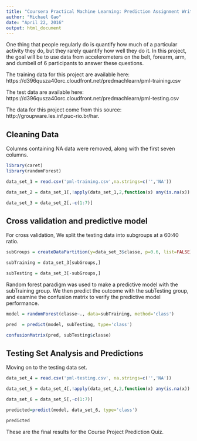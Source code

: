 ```yaml
---
title: "Coursera Practical Machine Learning: Prediction Assignment Writeup"
author: "Michael Gao"
date: "April 22, 2016"
output: html_document
---
```


One thing that people regularly do is quantify how much of a particular activity they do, but they rarely quantify how well they do it. In this project, the goal will be to use data from accelerometers on the belt, forearm, arm, and dumbell of 6 participants to answer these questions.

The training data for this project are available here: https://d396qusza40orc.cloudfront.net/predmachlearn/pml-training.csv

The test data are available here: https://d396qusza40orc.cloudfront.net/predmachlearn/pml-testing.csv

The data for this project come from this source: http://groupware.les.inf.puc-rio.br/har. 

## Cleaning Data

Columns containing NA data were removed, along with the first seven columns.

```r
library(caret)
library(randomForest)

data_set_1 = read.csv('pml-training.csv',na.strings=c('','NA'))

data_set_2 = data_set_1[,!apply(data_set_1,2,function(x) any(is.na(x)) )]

data_set_3 = data_set_2[,-c(1:7)]
```

## Cross validation and predictive model

For cross validation, We split the testing data into subgroups at a 60:40 ratio.

```r
subGroups = createDataPartition(y=data_set_3$classe, p=0.6, list=FALSE)

subTraining = data_set_3[subGroups,]

subTesting = data_set_3[-subGroups,]
```

Random forest paradigm was used to make a predictive model with the subTraining group. We then predict the outcome with the subTesting group, and examine the confusion matrix to verify the predictive model performance.

```r
model = randomForest(classe~., data=subTraining, method='class')

pred  = predict(model, subTesting, type='class')

confusionMatrix(pred, subTesting$classe)
```

## Testing Set Analysis and Predictions

Moving on to the testing data set. 

```r
data_set_4 = read.csv('pml-testing.csv', na.strings=c('','NA'))

data_set_5 = data_set_4[,!apply(data_set_4,2,function(x) any(is.na(x)) )]

data_set_6 = data_set_5[,-c(1:7)]

predicted=predict(model, data_set_6, type='class')

predicted
```

These are the final results for the Course Project Prediction Quiz.